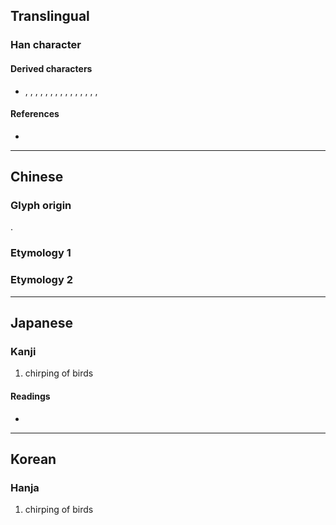 {{character info}}
==Translingual==

===Han character===
{{Han char|rn=30|rad=口|as=10|sn=13|four=60904|canj=RRRD,XRRRD|ids=⿱品木}}

====Derived characters====
* {{l|mul|噪}}, {{l|mul|嬠}}, {{l|mul|臊}}, {{l|mul|澡}}, {{l|mul|燥}}, {{l|mul|操}}, {{l|mul|躁}}, {{l|mul|幧}}, {{l|mul|鱢}}, {{l|mul|懆}}, {{l|mul|繰}}, {{l|mul|橾}}, {{l|mul|譟}}, {{l|mul|璪}}, {{l|mul|趮}}, {{l|mul|劋}}

====References====
* {{Han ref|kx=0201.160|dkj=04029|dj=0424.100|hdz=10667.150|uh=55BF|ud=21951|bh=DCD5|bd=56533}}

----

==Chinese==

===Glyph origin===
{{Han etym}}
{{Han compound|品|木|t1=three birds|t2=tree|ls=ic}}.

===Etymology 1===
{{zh-see|噪|v}}

===Etymology 2===
{{zh-see|鍬|v}}

----

==Japanese==

===Kanji===
{{ja-kanji|grade=|rs=口10}}

# chirping of birds

====Readings====
* {{ja-readings|on=[[そう]] (sō), [[しょう]] (shō)|kun=[[さわぐ]] (sawagu), [[かしましい]] (kashimashii), [[すき]] (suki)}}

----

==Korean==

===Hanja===
{{ko-hanja|hangeul=소|rv=so|mr=so}}

# chirping of birds